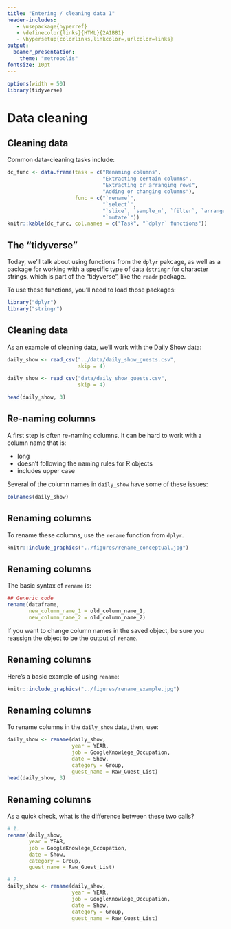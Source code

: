 ```yaml
---
title: "Entering / cleaning data 1"
header-includes:
   - \usepackage{hyperref}
   - \definecolor{links}{HTML}{2A1B81}
   - \hypersetup{colorlinks,linkcolor=,urlcolor=links}
output: 
  beamer_presentation:
    theme: "metropolis"
fontsize: 10pt
---
```


```r
options(width = 50)
library(tidyverse)
```

# Data cleaning

## Cleaning data

Common data-cleaning tasks include: 

```r
dc_func <- data.frame(task = c("Renaming columns",
                               "Extracting certain columns",
                               "Extracting or arranging rows",
                               "Adding or changing columns"),
                      func = c("`rename`",
                               "`select`",
                               "`slice`, `sample_n`, `filter`, `arrange`",
                               "`mutate`"))
knitr::kable(dc_func, col.names = c("Task", "`dplyr` functions"))
```

## The "tidyverse"

Today, we'll talk about using functions from the `dplyr` pakcage, as well as a
package for working with a specific type of data (`stringr` for character
strings, which is part of the "tidyverse", like the `readr` package.

\medskip

To use these functions, you'll need to load those packages: 

```r
library("dplyr")
library("stringr")
```

## Cleaning data

As an example of cleaning data, we'll work with the Daily Show data:

```r
daily_show <- read_csv("../data/daily_show_guests.csv",
                       skip = 4)
```
```r
daily_show <- read_csv("data/daily_show_guests.csv",
                       skip = 4)
```

```r
head(daily_show, 3)
```

## Re-naming columns

A first step is often re-naming columns. It can be hard to work with a column name that is: 

- long
- doesn't following the naming rules for R objects
- includes upper case

Several of the column names in `daily_show` have some of these issues: 

```r
colnames(daily_show)
```

## Renaming columns 

To rename these columns, use the `rename` function from `dplyr`. 

```r
knitr::include_graphics("../figures/rename_conceptual.jpg")
```

## Renaming columns 

The basic syntax of `rename` is: 

```r
## Generic code
rename(dataframe, 
       new_column_name_1 = old_column_name_1,
       new_column_name_2 = old_column_name_2)
```

If you want to change column names in the saved object, be sure you reassign the object to be the output of `rename`.

## Renaming columns 

Here's a basic example of using `rename`:

```r
knitr::include_graphics("../figures/rename_example.jpg")
```

## Renaming columns 

To rename columns in the `daily_show` data, then, use:

```r
daily_show <- rename(daily_show,
                     year = YEAR,
                     job = GoogleKnowlege_Occupation, 
                     date = Show, 
                     category = Group,
                     guest_name = Raw_Guest_List)
head(daily_show, 3)
```

## Renaming columns 

As a quick check, what is the difference between these two calls?

```r
# 1.
rename(daily_show,
       year = YEAR,
       job = GoogleKnowlege_Occupation, 
       date = Show, 
       category = Group,
       guest_name = Raw_Guest_List)
```

```r
# 2.
daily_show <- rename(daily_show,
                     year = YEAR,
                     job = GoogleKnowlege_Occupation, 
                     date = Show, 
                     category = Group,
                     guest_name = Raw_Guest_List)
```


